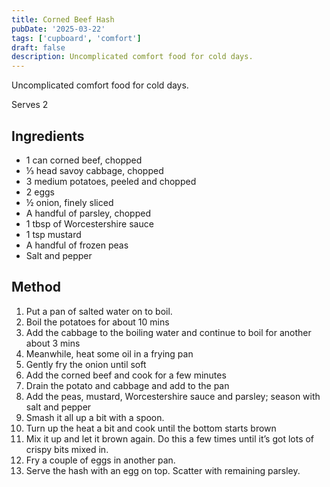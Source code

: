 ```yaml
---
title: Corned Beef Hash
pubDate: '2025-03-22'
tags: ['cupboard', 'comfort']
draft: false
description: Uncomplicated comfort food for cold days.
---
```


Uncomplicated comfort food for cold days.

Serves 2

## Ingredients

- 1 can corned beef, chopped
- ⅓ head savoy cabbage, chopped
- 3 medium potatoes, peeled and chopped
- 2 eggs
- ½ onion, finely sliced
- A handful of parsley, chopped
- 1 tbsp of Worcestershire sauce
- 1 tsp mustard
- A handful of frozen peas
- Salt and pepper

## Method

1. Put a pan of salted water on to boil.
2. Boil the potatoes for about 10 mins
3. Add the cabbage to the boiling water and continue to boil for another about 3 mins
4. Meanwhile, heat some oil in a frying pan
5. Gently fry the onion until soft
6. Add the corned beef and cook for a few minutes
7. Drain the potato and cabbage and add to the pan
8. Add the peas, mustard, Worcestershire sauce and parsley; season with salt and pepper
9. Smash it all up a bit with a spoon.
10. Turn up the heat a bit and cook until the bottom starts brown
11. Mix it up and let it brown again. Do this a few times until it’s got lots of crispy bits mixed in.
12. Fry a couple of eggs in another pan.
13. Serve the hash with an egg on top. Scatter with remaining parsley.

